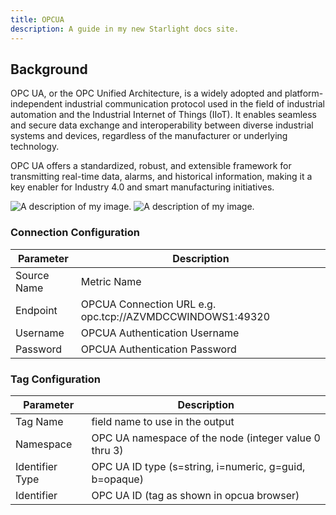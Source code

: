 ```yaml
---
title: OPCUA
description: A guide in my new Starlight docs site.
---
```



## Background

OPC UA, or the OPC Unified Architecture, is a widely adopted and platform-independent industrial communication protocol used in the field of industrial automation and the Industrial Internet of Things (IIoT). It enables seamless and secure data exchange and interoperability between diverse industrial systems and devices, regardless of the manufacturer or underlying technology. 

OPC UA offers a standardized, robust, and extensible framework for transmitting real-time data, alarms, and historical information, making it a key enabler for Industry 4.0 and smart manufacturing initiatives.

<Image src={image1} alt="A description of my image." />
<Image src={image2} alt="A description of my image." />

### Connection Configuration

| Parameter | Description |
| ----------- | ----------- |
| Source Name | Metric Name |
| Endpoint | OPCUA Connection URL e.g. opc.tcp://AZVMDCCWINDOWS1:49320 |
| Username | OPCUA Authentication Username |
| Password | OPCUA Authentication Password |

### Tag Configuration

| Parameter | Description |
| ----------- | ----------- |
| Tag Name | field name to use in the output |
| Namespace | OPC UA namespace of the node (integer value 0 thru 3) |
| Identifier Type | OPC UA ID type (s=string, i=numeric, g=guid, b=opaque) |
| Identifier | OPC UA ID (tag as shown in opcua browser) |
